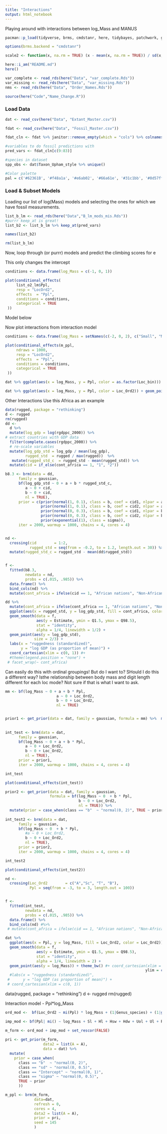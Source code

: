 ```yaml
---
title: "Interactions"
output: html_notebook
---
```



Playing around with interactions between log_Mass and MANUS
```r

pacman::p_load(tidyverse, brms, cmdstanr, here, tidybayes, patchwork, glue, ggthemes)

options(brms.backend = "cmdstanr")

scale2 <- function(x, na.rm = TRUE) (x - mean(x, na.rm = TRUE)) / sd(x, na.rm = TRUE)

here::i_am("README.md")
here()

var_complete <- read_rds(here("Data", "var_complete.Rds"))
var_missing <- read_rds(here("Data", "var_missing.Rds"))
nms <- read_rds(here("Data", "Order_Names.Rds"))

source(here("Code","Name_Change.R"))


```


### Load Data  

```r
dat <- read_csv(here("Data", "Extant_Master.csv"))

fdat <- read_csv(here("Data", "Fossil_Master.csv"))

fdat_cln <- fdat %>% janitor::remove_empty(which = "cols") %>% colnames()

#variables to do fossil predictions with
pred_vars <- fdat_cln[c(9:83)]

#species in dataset
spp_obs <- dat$Taxon_Upham_style %>% unique()

#Color palette
pal = c('#62361B', '#f48a1a', '#e6ab02', '#66a61e', '#31c1bb', '#0d57ff', '#5e1ea6', '#f9581c' , '#f384f8')
```

### Load & Subset Models

Loading our list of log(Mass) models and selecting the ones for which we have fossil measurements. 

```r
list_b_lm <- read_rds(here("Data","B_lm_mods_mis.Rds"))
#purrr keep_at is great!
list_b2 <- list_b_lm %>% keep_at(pred_vars)

names(list_b2)

rm(list_b_lm)
```
Now, loop through (or purrr) models and predict the climbing scores for e


This only changes the intercept
```r
conditions <- data.frame(log_Mass = c(-1, 0, 1))

plot(conditional_effects(
     list_o2_lm$Ppl, 
     resp = "LocOrd2",
     effects  = "Ppl",
     conditions = conditions,
     categorical = TRUE
 ))
```
Model below

Now plot interactions from interaction model

```r
conditions <- data.frame(log_Mass = setNames(c(-2, 0, 2), c("Small", "Mean", "Large")))

plot(conditional_effects(m_ppl, 
     ndraws = 1000,
     resp = "LocOrd2",
     effects  = "Ppl",
     conditions = conditions,
     categorical = TRUE
 ))
```
```r
dat %>% ggplot(aes(x = log_Mass, y = Ppl, color = as.factor(Loc_bin))) + geom_point(size = 3, alpha = .8) + scale_color_brewer(palette = "Dark2")

dat %>% ggplot(aes(x = log_Mass, y = Ppl, color = Loc_Ord2)) + geom_point(size = 3, alpha = .8) + scale_color_brewer(palette = "Dark2")
```

Other Interactions
Use this Africa as an example
```r
data(rugged, package = "rethinking")
d <- rugged
rm(rugged)
dd <- 
  d %>%
  mutate(log_gdp = log(rgdppc_2000)) %>% 
# extract countries with GDP data
  filter(complete.cases(rgdppc_2000)) %>% 
  # re-scale variables
  mutate(log_gdp_std = log_gdp / mean(log_gdp), 
         rugged_std  = rugged / max(rugged))  %>% 
   mutate(rugged_std_c  = rugged_std - mean(rugged_std)) %>% 
  mutate(cid = if_else(cont_africa == 1, "1", "2"))

b8.3 <- brm(data = dd, 
      family = gaussian,
      bf(log_gdp_std ~ 0 + a + b * rugged_std_c, 
         a ~ 0 + cid, 
         b ~ 0 + cid,
         nl = TRUE),
      prior = c(prior(normal(1, 0.1), class = b, coef = cid1, nlpar = a),
                prior(normal(1, 0.1), class = b, coef = cid2, nlpar = a),
                prior(normal(0, 0.3), class = b, coef = cid1, nlpar = b),
                prior(normal(0, 0.3), class = b, coef = cid2, nlpar = b),
                prior(exponential(1), class = sigma)),
      iter = 2000, warmup = 1000, chains = 4, cores = 4)


nd <- 
  crossing(cid        = 1:2,
           rugged_std = seq(from = -0.2, to = 1.2, length.out = 30)) %>% 
  mutate(rugged_std_c = rugged_std - mean(dd$rugged_std))


f <-
  fitted(b8.3, 
         newdata = nd,
         probs = c(.015, .985)) %>%
  data.frame() %>%
  bind_cols(nd) %>%
  mutate(cont_africa = ifelse(cid == 1, "African nations", "Non-African nations"))

dd %>%
  mutate(cont_africa = ifelse(cont_africa == 1, "African nations", "Non-African nations")) %>%
  ggplot(aes(x = rugged_std, y = log_gdp_std, fill = cont_africa, color = cont_africa)) +
  geom_smooth(data = f,
              aes(y = Estimate, ymin = Q1.5, ymax = Q98.5),
              stat = "identity",
              alpha = 1/4, linewidth = 1/2) +
  geom_point(aes(y = log_gdp_std),
             size = 2/3) +
  labs(x = "ruggedness (standardized)",
       y = "log GDP (as proportion of mean)") +
  coord_cartesian(xlim = c(0, 1)) #+
  #theme(legend.position = "none") +
 # facet_wrap(~ cont_africa)
```

Can easily do this with ordinal groupings!
But do I want to? SHould I do this a different way? 
Isthe relationship between body mass and digit length different for each loc mode? Not sure if that is what I want to ask. 
```r
mm <- bf(log_Mass ~ 0 + a + b * Ppl, 
                       a ~ 0 + Loc_Ord2, 
                       b ~ 0 + Loc_Ord2,
                       nl = TRUE)


prior1 <- get_prior(data = dat, family = gaussian, formula = mm) %>%  mutate(prior = case_when(class == "b"  ~ "normal(0, 2)",class == "Intercept" ~ "normal(0, 1)", TRUE ~ prior ))
      
      
int_test <- brm(data = dat, 
      family = gaussian,
      bf(log_Mass ~ 0 + a + b * Ppl, 
         a ~ 0 + Loc_Ord2, 
         b ~ 0 + Loc_Ord2,
         nl = TRUE),
      prior = prior1,
      iter = 2000, warmup = 1000, chains = 4, cores = 4)

int_test
```

```r
plot(conditional_effects(int_test))
```

```r
prior2 <- get_prior(data = dat, family = gaussian, 
                    formula = bf(log_Mass ~ 0  + b * Ppl,
                                 b ~ 0 + Loc_Ord2,
                                 nl = TRUE)) %>%  
  mutate(prior = case_when(class == "b"  ~ "normal(0, 2)", TRUE ~ prior ))
      
int_test2 <- brm(data = dat, 
      family = gaussian,
      bf(log_Mass ~ 0  + b * Ppl, 
         #a ~ 0 + Loc_Ord2, 
         b ~ 0 + Loc_Ord2,
         nl = TRUE),
      prior = prior2,
      iter = 2000, warmup = 1000, chains = 4, cores = 4)

int_test2
```

```r
plot(conditional_effects(int_test2))
```



```r
nd <- 
  crossing(Loc_Ord2        = c("A","Sc", "T", "B"),
           Ppl = seq(from = -3, to = 3, length.out = 100))


f <-
  fitted(int_test, 
         newdata = nd,
         probs = c(.015, .985)) %>%
  data.frame() %>%
  bind_cols(nd) #%>%
 # mutate(cont_africa = ifelse(cid == 1, "African nations", "Non-African nations"))

dat %>%
  ggplot(aes(x = Ppl, y = log_Mass, fill = Loc_Ord2, color = Loc_Ord2)) +
  geom_smooth(data = f,
              aes(y = Estimate, ymin = Q1.5, ymax = Q98.5),
              stat = "identity",
              alpha = 1/4, linewidth = 2) +
  geom_point(aes(y = log_Mass)) + theme_bw() #+ coord_cartesian(xlim = c(-2, 2),
                                                               ylim = c(-2,2))
  #labs(x = "ruggedness (standardized)",
 #      y = "log GDP (as proportion of mean)") +
 # coord_cartesian(xlim = c(0, 1))
```



data(rugged, package = "rethinking")
d <- rugged
rm(rugged)

Interaction model - Ppl*log_Mass

```r
ord_mod <-  bf(Loc_Ord2 ~ mi(Ppl) * log_Mass + (1|Genus_species) + (1|gr(Taxon_Upham_style,cov = A))) + cumulative()

imp_mod <- bf(Ppl| mi() ~ log_Mass + Sl + Hl + Hsw + Hdw + Uol + Ul + Rl + Fl + Fsw + Fdw + Tl + Tmw + (1|gr(Taxon_Upham_style, cov = A))) + gaussian()

m_form <- ord_mod + imp_mod + set_rescor(FALSE)
  
pri <- get_prior(m_form,
                 data2 = list(A = A),
                 data = dat) %>% 
  mutate(
    prior = case_when(
      class == "b"  ~ "normal(0, 2)",
      class == "sd" ~ "normal(0, 0.5)",
      class == "Intercept" ~ "normal(0, 1)",
      class == "sigma" ~ "normal(0, 0.5)",
      TRUE ~ prior
      ))

m_ppl <- brm(m_form,
             data=dat,
             refresh = 0,
             cores = 4,
             data2 = list(A = A),
             prior = pri,
             seed = 145
             ) 

```

